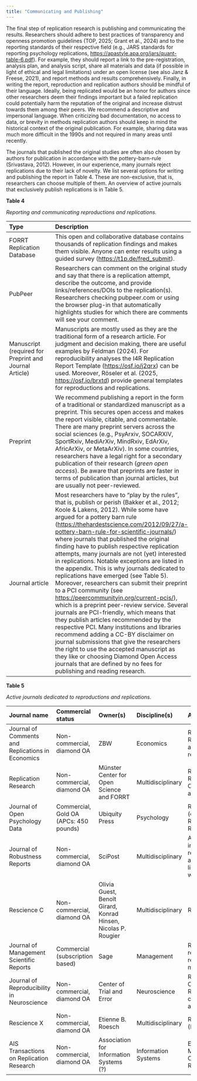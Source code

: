 ```yaml
---
title: "Communicating and Publishing"
---
```


The final step of replication research is publishing and communicating the results. Researchers should adhere to best practices of transparency and openness promotion guidelines (TOP, 2025; Grant et al., 2024) and to the reporting standards of their respective field (e.g., JARS standards for reporting psychology replications, <https://apastyle.apa.org/jars/quant-table-6.pdf>). For example, they should report a link to the pre-registration, analysis plan, and analysis script, share all materials and data (if possible in light of ethical and legal limitations) under an open license (see also Janz & Freese, 2021), and report methods and results comprehensively. Finally, in writing the report, reproduction and replication authors should be mindful of their language. Ideally, being replicated would be an honor for authors since other researchers deem their findings important but a failed replication could potentially harm the reputation of the original and increase distrust towards them among their peers. We recommend a descriptive and impersonal language. When criticizing bad documentation, no access to data, or brevity in methods replication authors should keep in mind the historical context of the original publication. For example, sharing data was much more difficult in the 1990s and not required in many areas until recently.

The journals that published the original studies are often also chosen by authors for publication in accordance with the pottery-barn-rule (Srivastava, 2012). However, in our experience, many journals reject replications due to their lack of novelty. We list several options for writing and publishing the report in Table 4. These are non-exclusive, that is, researchers can choose multiple of them. An overview of active journals that exclusively publish replications is in Table 5.

**Table 4**

*Reporting and communicating reproductions and replications.*

| Type | Description |
|:-----------------------------------|:-----------------------------------|
| FORRT Replication Database | This open and collaborative database contains thousands of replication findings and makes them visible. Anyone can enter results using a guided survey (<https://t1p.de/fred_submit>). |
| PubPeer | Researchers can comment on the original study and say that there is a replication attempt, describe the outcome, and provide links/references/DOIs to the replication(s). Researchers checking pubpeer.com or using the browser plug-in that automatically highlights studies for which there are comments will see your comment. |
| Manuscript (required for Preprint and Journal Article) | Manuscripts are mostly used as they are the traditional form of a research article. For judgment and decision making, there are useful examples by Feldman (2024). For reproducibility analyses the I4R Replication Report Template (<https://osf.io/j2qrx>) can be used. Moreover, Röseler et al. (2025, <https://osf.io/brxtd>) provide general templates for reproductions and replications. |
| Preprint | We recommend publishing a report in the form of a traditional or standardized manuscript as a preprint. This secures open access and makes the report visible, citable, and commentable. There are many preprint servers across the social sciences (e.g., PsyArxiv, SOCARXIV, SportRxiv, MediArXiv, MindRxiv, EdArXiv, AfricArXiv, or MetaArXiv). In some countries, researchers have a legal right for a secondary publication of their research (*green open access*). Be aware that preprints are faster in terms of publication than journal articles, but are usually not peer-reviewed. |
| Journal article | Most researchers have to “play by the rules”, that is, publish or perish (Bakker et al., 2012; Koole & Lakens, 2012). While some have argued for a pottery barn rule (<https://thehardestscience.com/2012/09/27/a-pottery-barn-rule-for-scientific-journals/>) where journals that published the original finding have to publish respective replication attempts, many journals are not (yet) interested in replications. Notable exceptions are listed in the appendix. This is why journals dedicated to replications have emerged (see Table 5). Moreover, researchers can submit their preprint to a PCI community (see <https://peercommunityin.org/current-pcis/>), which is a preprint peer-review service. Several journals are PCI-friendly, which means that they publish articles recommended by the respective PCI. Many institutions and libraries recommend adding a CC-BY disclaimer on journal submissions that give the researchers the right to use the accepted manuscript as they like or choosing Diamond Open Access journals that are defined by no fees for publishing and reading research. |

**Table 5**

*Active journals dedicated to reproductions and replications.*

| Journal name | Commercial status | Owner(s) | Discipline(s) | Article types | Website |
|:-----------|:-----------|:-----------|:-----------|:-----------|:-----------|
| Journal of Comments and Replications in Economics | Non-commercial, diamond OA | ZBW | Economics | Replications, Reproductions and comments research | <https://jcr-econ.org> |
| Replication Research | Non-commercial, diamond OA | Münster Center for Open Science and FORRT | Multidisciplinary | Reproductions, Replications, Conceptual articles | [https://replicationresearch.org](http://replicationresearch.org) |
| Journal of Open Psychology Data | Commercial, Gold OA (APCs: 450 pounds) | Ubiquity Press | Psychology | Reproductions (only as Registered Reports) | <https://openpsychologydata.metajnl.com> |
| Journal of Robustness Reports | Non-commercial, diamond OA | SciPost | Multidisciplinary | At least two independent reproductions are required, limited to 500 words | <https://scipost.org/JRobustRep> |
| Rescience C | Non-commercial, diamond OA | Olivia Guest, Benoît Girard, Konrad Hinsen, Nicolas P. Rougier | Multidisciplinary | Reproductions | <https://rescience.github.io> |
| Journal of Management Scientific Reports | Commercial (subscription based) | Sage | Management | Replications, reproductions, related methods | <https://smgmt.org/jomsr/> |
| Journal of Reproducibility in Neuroscience | Non-commercial, diamond OA | Center of Trial and Error | Neuroscience | Replications, Comments, Reviews, conceptual articles | <https://jrn.trialanderror.org> |
| Rescience X | Non-commercial, diamond OA | Etienne B. Roesch | Multidisciplinary | Replications (Experiments) | <http://rescience.org/x> |
| AIS Transactions on Replication Research | Non-commercial, diamond OA | Association for Information Systems (?) | Information Systems | Exact, Methodological, Conceptual Replications | <https://aisel.aisnet.org/trr/> |
